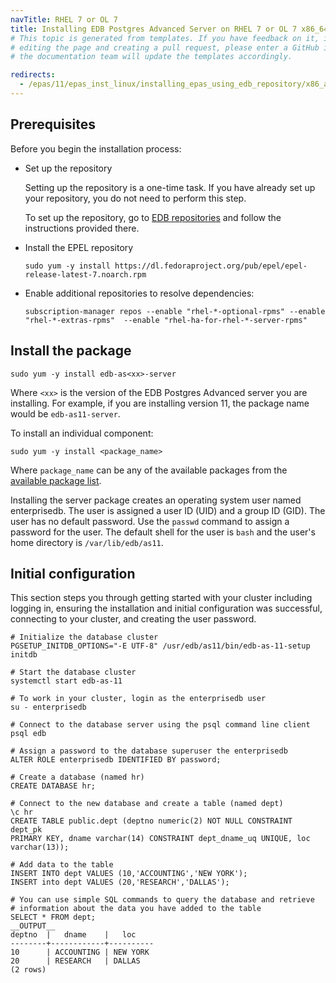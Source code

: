 ```yaml
---
navTitle: RHEL 7 or OL 7
title: Installing EDB Postgres Advanced Server on RHEL 7 or OL 7 x86_64
# This topic is generated from templates. If you have feedback on it, instead of
# editing the page and creating a pull request, please enter a GitHub issue and
# the documentation team will update the templates accordingly.

redirects:
  - /epas/11/epas_inst_linux/installing_epas_using_edb_repository/x86_amd64/epas_rhel7_x86
---
```


## Prerequisites

Before you begin the installation process:

- Set up the repository

  Setting up the repository is a one-time task. If you have already set up your repository, you do not need to perform this step.

  To set up the repository, go to [EDB repositories](https://www.enterprisedb.com/repos-downloads) and follow the instructions provided there.

- Install the EPEL repository
  ```shell
  sudo yum -y install https://dl.fedoraproject.org/pub/epel/epel-release-latest-7.noarch.rpm
  ```
- Enable additional repositories to resolve dependencies:
  ```shell
  subscription-manager repos --enable "rhel-*-optional-rpms" --enable "rhel-*-extras-rpms"  --enable "rhel-ha-for-rhel-*-server-rpms"
  ```

## Install the package

```shell
sudo yum -y install edb-as<xx>-server
```

Where `<xx>` is the version of the EDB Postgres Advanced server you are installing. For example, if you are installing version 11, the package name would be `edb-as11-server`.

To install an individual component:

```shell
sudo yum -y install <package_name>
```

Where `package_name` can be any of the available packages from the [available package list](/epas/11/installing/linux_install_details/rpm_packages/).

Installing the server package creates an operating system user named enterprisedb. The user is assigned a user ID (UID) and a group ID (GID). The user has no default password. Use the `passwd` command to assign a password for the user. The default shell for the user is `bash` and the user's home directory is `/var/lib/edb/as11`.

## Initial configuration

This section steps you through getting started with your cluster including logging in, ensuring the installation and initial configuration was successful, connecting to your cluster, and creating the user password.

```shell
# Initialize the database cluster
PGSETUP_INITDB_OPTIONS="-E UTF-8" /usr/edb/as11/bin/edb-as-11-setup initdb

# Start the database cluster
systemctl start edb-as-11

# To work in your cluster, login as the enterprisedb user
su - enterprisedb

# Connect to the database server using the psql command line client
psql edb

# Assign a password to the database superuser the enterprisedb
ALTER ROLE enterprisedb IDENTIFIED BY password;

# Create a database (named hr)
CREATE DATABASE hr;

# Connect to the new database and create a table (named dept)
\c hr
CREATE TABLE public.dept (deptno numeric(2) NOT NULL CONSTRAINT dept_pk
PRIMARY KEY, dname varchar(14) CONSTRAINT dept_dname_uq UNIQUE, loc
varchar(13));

# Add data to the table
INSERT INTO dept VALUES (10,'ACCOUNTING','NEW YORK');
INSERT into dept VALUES (20,'RESEARCH','DALLAS');

# You can use simple SQL commands to query the database and retrieve
# information about the data you have added to the table
SELECT * FROM dept;
__OUTPUT__
deptno  |   dname    |   loc
--------+------------+----------
10      | ACCOUNTING | NEW YORK
20      | RESEARCH   | DALLAS
(2 rows)
```
